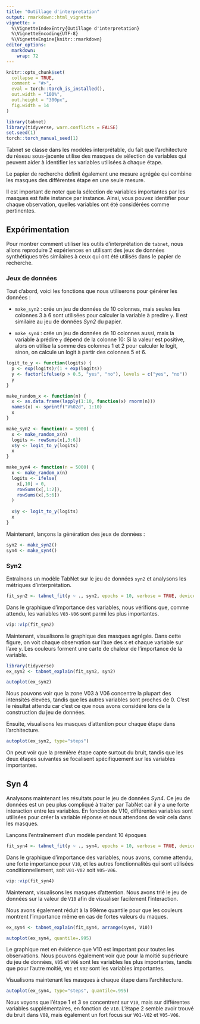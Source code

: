 ```yaml
---
title: "Outillage d'interpretation"
output: rmarkdown::html_vignette
vignette: >
  %\VignetteIndexEntry{Outillage d'interpretation}
  %\VignetteEncoding{UTF-8}
  %\VignetteEngine{knitr::rmarkdown}
editor_options: 
  markdown: 
    wrap: 72
---
```


```r
knitr::opts_chunk$set(
  collapse = TRUE,
  comment = "#>",
  eval = torch::torch_is_installed(),
  out.width = "100%", 
  out.height = "300px", 
  fig.width = 14
)
```

```r
library(tabnet)
library(tidyverse, warn.conflicts = FALSE)
set.seed(1)
torch::torch_manual_seed(1)
```

Tabnet se classe dans les modèles interprétable, du fait que l'architecture 
du réseau sous-jacente utilise des masques de sélection de variables 
qui peuvent aider à identifier les variables utilisées à chaque étape.

Le papier de recherche définit également une mesure agrégée qui combine les masques des différentes étape en une seule mesure.

Il est important de noter que la sélection de variables importantes par les masques est faite instance par instance. 
Ainsi, vous pouvez identifier pour chaque observation, quelles variables ont été considérées comme 
pertinentes.

## Expérimentation

Pour montrer comment utiliser les outils d'interprétation de `tabnet`, nous allons reproduire 2 expériences 
en utilisant des jeux de données synthétiques très similaires à ceux qui ont été utilisés dans le papier de recherche.

### Jeux de données

Tout d'abord, voici les fonctions que nous utiliserons pour générer les données :
  
-   `make_syn2` : crée un jeu de données de 10 colonnes, mais seules les colonnes 3 à 6 sont 
    utilisées pour calculer la variable à predire `y`. Il est similaire au jeu de données *Syn2* 
    du papier.
    
-   `make_syn4` : crée un jeu de données de 10 colonnes aussi, mais la variable à prédire `y` dépend 
    de la colonne 10: Si la valeur est positive, alors on utilise la somme des colonnes 1 et 2 
    pour calculer le logit, sinon, on calcule un logit à partir des colonnes 5 et 6.


```r
logit_to_y <- function(logits) {
  p <- exp(logits)/(1 + exp(logits))
  y <- factor(ifelse(p > 0.5, "yes", "no"), levels = c("yes", "no"))
  y
}

make_random_x <- function(n) {
  x <- as.data.frame(lapply(1:10, function(x) rnorm(n)))
  names(x) <- sprintf("V%02d", 1:10)
  x
}

make_syn2 <- function(n = 5000) {
  x <- make_random_x(n)
  logits <- rowSums(x[,3:6])
  x$y <- logit_to_y(logits)
  x
}

make_syn4 <- function(n = 5000) {
  x <- make_random_x(n)
  logits <- ifelse(
    x[,10] > 0,
    rowSums(x[,1:2]),
    rowSums(x[,5:6])
  )
  
  x$y <- logit_to_y(logits)
  x
}
```

Maintenant, lançons la génération des jeux de données :

```r
syn2 <- make_syn2()
syn4 <- make_syn4()
```

### Syn2

Entraînons un modèle TabNet sur le jeu de données `syn2` et analysons les métriques d'interprétation.

```r
fit_syn2 <- tabnet_fit(y ~ ., syn2, epochs = 10, verbose = TRUE, device = "cpu")
```

Dans le graphique d'importance des variables, nous vérifions que, comme attendu, 
les variables `V03-V06` sont parmi les plus importantes.

```r
vip::vip(fit_syn2)
```

Maintenant, visualisons le graphique des masques agrégés. Dans cette figure, on voit chaque observation 
sur l'axe des x et chaque variable sur l'axe y. Les couleurs forment une carte de chaleur de
l'importance de la variable.

```r
library(tidyverse)
ex_syn2 <- tabnet_explain(fit_syn2, syn2)

autoplot(ex_syn2)
```

Nous pouvons voir que la zone V03 à V06 concentre la plupart des intensités élevées, tandis 
que les autres variables sont proches de 0. C'est le résultat attendu car c'est ce que nous 
avons considéré lors de la construction du jeu de données.

Ensuite, visualisons les masques d'attention pour chaque étape dans l'architecture.

```r
autoplot(ex_syn2, type="steps")
```

On peut voir que la première étape capte surtout du bruit, tandis que les deux étapes suivantes 
se focalisent spécifiquement sur les variables importantes.

## Syn 4

Analysons maintenant les résultats pour le jeu de données *Syn4*. Ce jeu de données est 
un peu plus compliqué à traiter par TabNet car il y a une forte interaction entre les 
variables. En fonction de V10, différentes variables sont 
utilisées pour créer la variable réponse et nous attendons de voir cela dans les masques.

Lançons l'entraînement d'un modèle pendant 10 époques

```r
fit_syn4 <- tabnet_fit(y ~ ., syn4, epochs = 10, verbose = TRUE, device = "cpu")
```

Dans le graphique d'importance des variables, nous avons, comme attendu, une forte
importance pour `V10`, et les autres fonctionnalités qui sont utilisées 
conditionnellement, soit `V01-V02` soit `V05-V06`.


```r
vip::vip(fit_syn4)
```

Maintenant, visualisons les masques d'attention. Nous avons trié le jeu 
de données sur la valeur de `V10` afin de visualiser facilement l'interaction.

Nous avons également réduit à la 99ème quantile pour que les couleurs montrent 
l'importance même en cas de fortes valeurs du maques.

```r
ex_syn4 <- tabnet_explain(fit_syn4, arrange(syn4, V10))

autoplot(ex_syn4, quantile=.995)
```

Le graphique met en évidence que V10 est important pour toutes les observations. 
Nous pouvons également voir que pour la moitié supérieure du jeu de données, `V05` et `V06` 
sont les variables les plus importantes, tandis que 
pour l'autre moitié, `V01` et `V02` sont les variables importantes.

Visualisons maintenant les masques à chaque étape dans l'architecture.

```r
autoplot(ex_syn4, type="steps", quantile=.995)
```

Nous voyons que l'étape 1 et 3 se concentrent sur `V10`, mais sur différentes 
variables supplémentaires, en fonction de `V10`. L'étape 2 semble avoir trouvé 
du bruit dans `V08`, mais également un fort focus sur `V01-V02` et `V05-V06`.